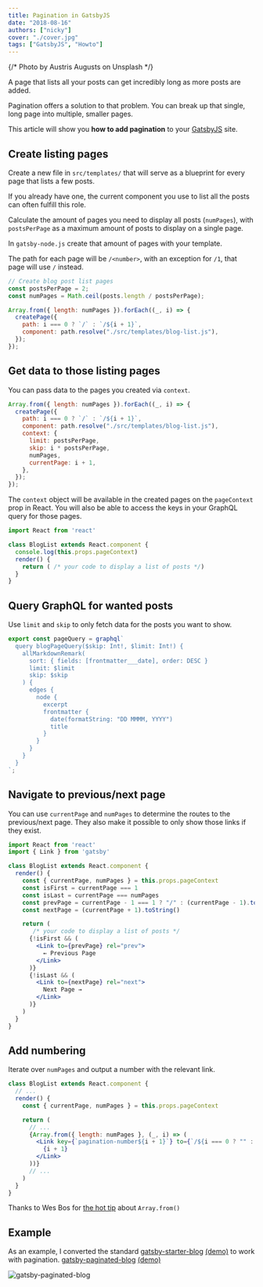 ```yaml
---
title: Pagination in GatsbyJS
date: "2018-08-16"
authors: ["nicky"]
cover: "./cover.jpg"
tags: ["GatsbyJS", "Howto"]
---
```


{/* Photo by Austris Augusts on Unsplash */}

A page that lists all your posts can get incredibly long as more posts are added.

Pagination offers a solution to that problem.
You can break up that single, long page into multiple, smaller pages.

This article will show you **how to add pagination** to your [GatsbyJS](https://www.gatsbyjs.org/) site.

## Create listing pages

Create a new file in `src/templates/` that will serve as a blueprint for every page that lists a few posts.

If you already have one, the current component you use to list all the posts can often fulfill this role.

Calculate the amount of pages you need to display all posts (`numPages`), with `postsPerPage` as a maximum amount of posts to display on a single page.

In `gatsby-node.js` create that amount of pages with your template.

The path for each page will be `/<number>`, with an exception for `/1`, that page will use `/` instead.

```js title=gatsby-node.js
// Create blog post list pages
const postsPerPage = 2;
const numPages = Math.ceil(posts.length / postsPerPage);

Array.from({ length: numPages }).forEach((_, i) => {
  createPage({
    path: i === 0 ? `/` : `/${i + 1}`,
    component: path.resolve("./src/templates/blog-list.js"),
  });
});
```

## Get data to those listing pages

You can pass data to the pages you created via `context`.

```js title=gatsby-node.js
Array.from({ length: numPages }).forEach((_, i) => {
  createPage({
    path: i === 0 ? `/` : `/${i + 1}`,
    component: path.resolve("./src/templates/blog-list.js"),
    context: {
      limit: postsPerPage,
      skip: i * postsPerPage,
      numPages,
      currentPage: i + 1,
    },
  });
});
```

The `context` object will be available in the created pages on the `pageContext` prop in React. You will also be able to access the keys in your GraphQL query for those pages.

```jsx title=src/templates/blog-list.js
import React from 'react'

class BlogList extends React.component {
  console.log(this.props.pageContext)
  render() {
    return ( /* your code to display a list of posts */)
  }
}
```

## Query GraphQL for wanted posts

Use `limit` and `skip` to only fetch data for the posts you want to show.

```js title=src/templates/blog-list.js
export const pageQuery = graphql`
  query blogPageQuery($skip: Int!, $limit: Int!) {
    allMarkdownRemark(
      sort: { fields: [frontmatter___date], order: DESC }
      limit: $limit
      skip: $skip
    ) {
      edges {
        node {
          excerpt
          frontmatter {
            date(formatString: "DD MMMM, YYYY")
            title
          }
        }
      }
    }
  }
`;
```

## Navigate to previous/next page

You can use `currentPage` and `numPages` to determine the routes to the previous/next page.
They also make it possible to only show those links if they exist.

```jsx title=src/templates/blog-list.js
import React from 'react'
import { Link } from 'gatsby'

class BlogList extends React.component {
  render() {
    const { currentPage, numPages } = this.props.pageContext
    const isFirst = currentPage === 1
    const isLast = currentPage === numPages
    const prevPage = currentPage - 1 === 1 ? "/" : (currentPage - 1).toString()
    const nextPage = (currentPage + 1).toString()

    return (
       /* your code to display a list of posts */
      {!isFirst && (
        <Link to={prevPage} rel="prev">
          ← Previous Page
        </Link>
      )}
      {!isLast && (
        <Link to={nextPage} rel="next">
          Next Page →
        </Link>
      )}
    )
  }
}
```

## Add numbering

Iterate over `numPages` and output a number with the relevant link.

```jsx title=src/templates/blog-list.js
class BlogList extends React.component {
  // ...
  render() {
    const { currentPage, numPages } = this.props.pageContext

    return (
      // ...
      {Array.from({ length: numPages }, (_, i) => (
        <Link key={`pagination-number${i + 1}`} to={`/${i === 0 ? "" : i + 1}`}>
          {i + 1}
        </Link>
      ))}
      // ...
    )
  }
}
```

<Aside>

Thanks to Wes Bos for [the hot tip](https://twitter.com/wesbos/status/993883756162404354) about `Array.from()`

</Aside>

## Example

As an example, I converted the standard [gatsby-starter-blog](https://github.com/gatsbyjs/gatsby-starter-blog) [(demo)](http://gatsbyjs.github.io/gatsby-starter-blog/) to work with pagination.
[gatsby-paginated-blog](https://github.com/NickyMeuleman/gatsby-paginated-blog) [(demo)](https://nickymeuleman.github.io/gatsby-paginated-blog/)

![gatsby-paginated-blog](./paginated-blog.png)
